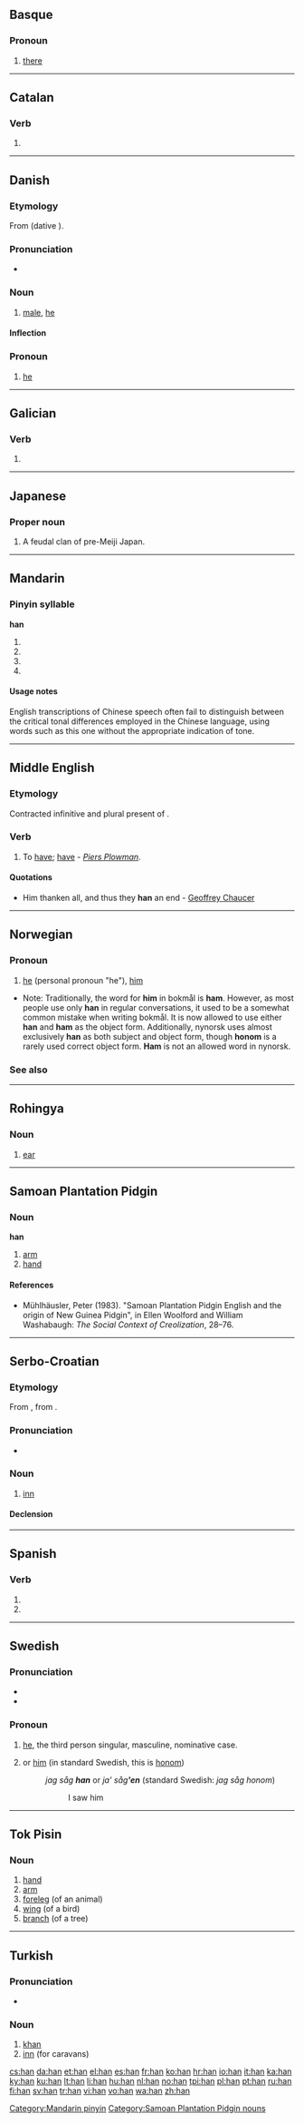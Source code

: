 {{also|Appendix:Variations of "han"}}
==Basque==

===Pronoun===
{{infl|eu|pronoun}}

# [[there]]

----

==Catalan==

===Verb===
{{infl form|ca|verb}}

# {{ca-verb form of|p=3|n=pl|t=pres|m=ind|haver}}

----

==Danish==

===Etymology===

From {{etyl|non|da}} {{term|hann|lang=non}} (dative {{term|hánum|lang=non}}).

===Pronunciation===
* {{IPA|/han/|[han]|lang=da}}

===Noun===
{{da-noun|stem=hann|en|er}}

# [[male]], [[he]]

====Inflection====
{{da-noun-infl|stem=hann|en|er}}

===Pronoun===
{{infl|da|pronoun|genitive|hans|accusative|ham}}

# {{personal}} [[he#English|he]]

----

==Galician==

===Verb===
{{gl-verb-form}}

# {{conjugation of|[[haber#Galician|haber]]||3|p|pres|ind}}

----

==Japanese==

===Proper noun===
{{ja-pos|r|proper|kanji=藩|hira=はん}}

# A feudal clan of pre-Meiji Japan.

----

==Mandarin==

===Pinyin syllable===
'''han'''

# {{nonstandard spelling of|lang=cmn|sc=Latn|[[hān]]}}
# {{nonstandard spelling of|lang=cmn|sc=Latn|[[hán]]}}
# {{nonstandard spelling of|lang=cmn|sc=Latn|[[hǎn]]}}
# {{nonstandard spelling of|lang=cmn|sc=Latn|[[hàn]]}}

====Usage notes====
English transcriptions of Chinese speech often fail to distinguish between the critical tonal differences employed in the Chinese language, using words such as this one without the appropriate indication of tone.

[[Category:Mandarin pinyin]]

----

==Middle English==

===Etymology===
Contracted infinitive and plural present of {{term|haven|lang=enm}}.

===Verb===
{{infl|enm|verb form}}

# {{transitive|lang=enm}} To [[have]]; [[have]] - ''[[w:Piers Plowman|Piers Plowman]]''.

====Quotations====
* Him thanken all, and thus they '''han''' an end - [[w:Geoffrey Chaucer|Geoffrey Chaucer]]

----

==Norwegian==

===Pronoun===
{{infl|no|pronoun}}

# [[he]] (personal pronoun "he"), [[him]]

* Note: Traditionally, the word for '''him''' in bokmål is '''ham'''. However, as most people use only '''han''' in regular conversations, it used to be a somewhat common mistake when writing bokmål. It is now allowed to use either '''han''' and '''ham''' as the object form. Additionally, nynorsk uses almost exclusively '''han''' as both subject and object form, though '''honom''' is a rarely used correct object form. '''Ham''' is not an allowed word in nynorsk.

===See also===
{{nb-pers-pron}}
{{nn-pers-pron}}

----

==Rohingya==

===Noun===
{{infl|rhg|noun}}

# [[ear]]

----

==Samoan Plantation Pidgin==

===Noun===
'''han'''

# [[arm]]
# [[hand]]

====References====
* Mühlhäusler, Peter (1983). "Samoan Plantation Pidgin English and the origin of New Guinea Pidgin", in Ellen Woolford and William Washabaugh: ''The Social Context of Creolization'', 28–76.

[[Category:Samoan Plantation Pidgin nouns]]

----

==Serbo-Croatian==

===Etymology===
From {{etyl|ota|sh}} {{term|sc=ota-Arab|خان|tr=han|lang=ota}}, from {{etyl|fa|sh}} {{term|sc=fa-Arab|خانه|tr=khâne||house|lang=fa}}.

===Pronunciation===
* {{IPA|/xâːn/|lang=sh}}

===Noun===
{{sh-noun|g=m|head=hȃn|r|хан|ха̑н}}

# [[inn]]

====Declension====
{{sh-decl-noun
|hȃn|hánovi
|hana|hanova
|hanu|hanovima
|han|hanove
|hane|hanovi
|hanu|hanovima
|hanom|hanovima
}}

----

==Spanish==

===Verb===
{{es-verb-form|haber}}

# {{es-verb form of|ending=er|mood=indicative|tense=present|pers=2|formal=yes|number=plural|[[haber]]}}
# {{es-verb form of|ending=er|mood=indicative|tense=present|pers=3|number=plural|[[haber]]}}

----

==Swedish==

===Pronunciation===
* {{audio|Sv-han.ogg|audio}}
* {{homophones|hann|lang=sv}}

===Pronoun===
{{infl|sv|pronoun}}

# [[he]], the third person singular, masculine, nominative case.
# {{archaic}} or {{dialect}} [[him]] (in standard Swedish, this is [[honom]])
#: ''jag såg '''han''''' or ''ja' såg<b>'en</b>'' (standard Swedish: ''jag såg honom'')
#:: I saw him

----

==Tok Pisin==

===Noun===
{{infl|tpi|noun}}

# [[hand]]
# [[arm]]
# [[foreleg]] (of an animal)
# [[wing]] (of a bird)
# [[branch]] (of a tree)

----

==Turkish==

===Pronunciation===
* {{IPA|/han/|lang=tr}}

===Noun===
{{infl|tr|noun}}

# [[khan]]
# [[inn]] (for caravans)

[[cs:han]]
[[da:han]]
[[et:han]]
[[el:han]]
[[es:han]]
[[fr:han]]
[[ko:han]]
[[hr:han]]
[[io:han]]
[[it:han]]
[[ka:han]]
[[ky:han]]
[[ku:han]]
[[lt:han]]
[[li:han]]
[[hu:han]]
[[nl:han]]
[[no:han]]
[[tpi:han]]
[[pl:han]]
[[pt:han]]
[[ru:han]]
[[fi:han]]
[[sv:han]]
[[tr:han]]
[[vi:han]]
[[vo:han]]
[[wa:han]]
[[zh:han]]
